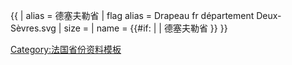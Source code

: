 {{ {{{1<noinclude>|country showdata</noinclude>}}}
| alias = 德塞夫勒省
| flag alias = Drapeau fr département Deux-Sèvres.svg
| size = {{{size|}}}
| name = {{#if: {{{name|}}} | {{{name|}}} | 德塞夫勒省 }}
}}<noinclude>
[[Category:法国省份资料模板]]
</noinclude>